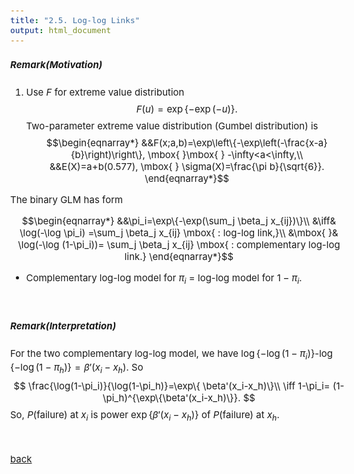 ```yaml
---
title: "2.5. Log-log Links"
output: html_document
---
```


<style type="text/css">

body, td {
   font-size: 15px;
}
pre {
  font-size: 15px
}
</style>

##### Remark(Motivation)

1. Use $F$ for extreme value distribution
$$
F(u)= \exp\{-\exp(-u)\}.
$$
Two-parameter extreme value distribution (Gumbel distribution) is
$$\begin{eqnarray*}
&&F(x;a,b)=\exp\left\{-\exp\left(-\frac{x-a}{b}\right)\right\}, \mbox{ }\mbox{ } -\infty<a<\infty,\\
&&E(X)=a+b(0.577), \mbox{ } \sigma(X)=\frac{\pi b}{\sqrt{6}}.
\end{eqnarray*}$$
  
The binary GLM has form

$$\begin{eqnarray*}
&&\pi_i=\exp\{-\exp(\sum_j \beta_j x_{ij})\}\\
&\iff& \log(-\log \pi_i) =\sum_j \beta_j x_{ij} \mbox{ : log-log link,}\\
&\mbox{ }& \log(-\log (1-\pi_i))= \sum_j \beta_j x_{ij} \mbox{ : complementary log-log link.}
\end{eqnarray*}$$
   
   * Complementary log-log model for $\pi_i$ = log-log model for $1-\pi_i$.

&nbsp;&nbsp;

##### Remark(Interpretation)
For the two complementary log-log model, we have
$\log\left\{-\log (1-\pi_i)\right\}$-$\log\left\{-\log (1-\pi_h)\right\}=\beta'(x_i-x_h)$. So
$$
\frac{\log(1-\pi_i)}{\log(1-\pi_h)}=\exp\{ \beta'(x_i-x_h)\}\\
\iff 1-\pi_i= (1-\pi_h)^{\exp\{\beta'(x_i-x_h)\}}.
$$
So, $P(\text{failure})$ at $x_i$ is power $\exp\{\beta'(x_i-x_h)\}$ of $P(\text{failure})$ at $x_h$.

&nbsp;&nbsp;

[back](../glm.html)